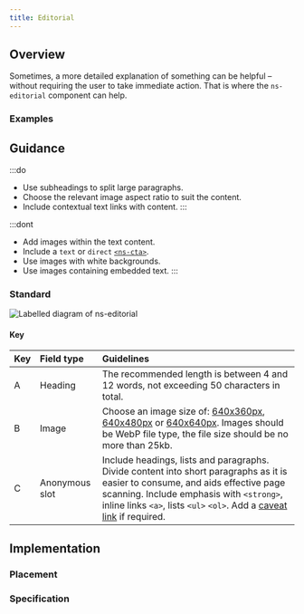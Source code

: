 ```yaml
---
title: Editorial
---
```




## Overview

<CompDetails name={componentName} />

Sometimes, a more detailed explanation of something can be helpful – without requiring the user to take immediate action. That is where the `ns-editorial` component can help.

### Examples

<Tabs>
  <TabItem label="Standard">
    <Tabs>
      <TabItem label="Standard">
        <ExampleViewer type="standard" />
      </TabItem>
      <TabItem label="ratio 16 / 9">
        <ExampleViewer type="standard-16x9" />
      </TabItem>
      <TabItem label="ratio 1 / 1">
        <ExampleViewer type="standard-1x1" />
      </TabItem>
    </Tabs>
  </TabItem>
</Tabs>

## Guidance

:::do
- Use subheadings to split large paragraphs.
- Choose the relevant image aspect ratio to suit the content.
- Include contextual text links with content.
:::

:::dont
- Add images within the text content.
- Include a `text` or `direct` [`<ns-cta>`](/components/ns-cta).
- Use images with white backgrounds.
- Use images containing embedded text.
:::

### Standard

![Labelled diagram of ns-editorial](@assets/components/ns-editorial/guidance.webp)

#### Key

| Key | Field type | Guidelines |
| :--- | :--- | :--- |
| <span class="marker">A</span> | Heading | The recommended length is between 4 and 12 words, not exceeding 50 characters in total. |
| <span class="marker">B</span> | Image | Choose an image size of: [640x360px](/guidelines/assets#640x360px), [640x480px](/guidelines/assets#640x480px) or [640x640px](/guidelines/assets#640x640px). Images should be WebP file type, the file size should be no more than 25kb. |
| <span class="marker">C</span> | Anonymous slot | Include headings, lists and paragraphs. Divide content into short paragraphs as it is easier to consume, and aids effective page scanning. Include emphasis with `<strong>`, inline links `<a>`, lists `<ul>` `<ol>`. Add a [caveat link](/components/ns-caveat) if required. |

## Implementation

### Placement

<Placement name={componentName} />

### Specification

<Specification name={componentName} />

